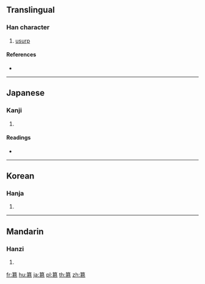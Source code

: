 {{character info/new}}
{{also|篡}}
==Translingual==

===Han character===
{{Han char|rn=118|rad=竹|as=11|sn=17|four=|canj=HBUI,XHBUI}}

# [[usurp]]

====References====
* {{Han ref|kx=0898.371|dkj=26490|hdz=53008.041|uh=7C12|ud=31762}}

----

==Japanese==

===Kanji===
{{ja-kanji|grade=|rs=竹11}}

# {{defn|lang=ja|sort=竹11}}

====Readings====
* {{ja-readings|on=[[さん]] (san), [[せん]] (sen)|kun=[[うばう]] (ubau)|nanori=}}

----

==Korean==

===Hanja===
{{ko-hanja|hangeul=찬|eumhun=|rv=chan|mr=ch'an|y=chan}}

# {{defn|lang=ko|sort=竹11}}

----

==Mandarin==

===Hanzi===
{{cmn-hanzi|pin=[[cuàn]] ([[cuan4]])|wg=ts'uan<sup>4</sup>}}

# {{defn|lang=cmn|sort=竹11}}

[[fr:簒]]
[[hu:簒]]
[[ja:簒]]
[[pl:簒]]
[[th:簒]]
[[zh:簒]]